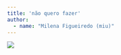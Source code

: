 ```yaml
---
title: 'não quero fazer'
author: 
  - name: "Milena Figueiredo (miu)"
---
```


![](nao-quero-fazer.png)

<a href="https://instagram.com/arts.miu"><i class="bi bi-instagram"></i></a>
